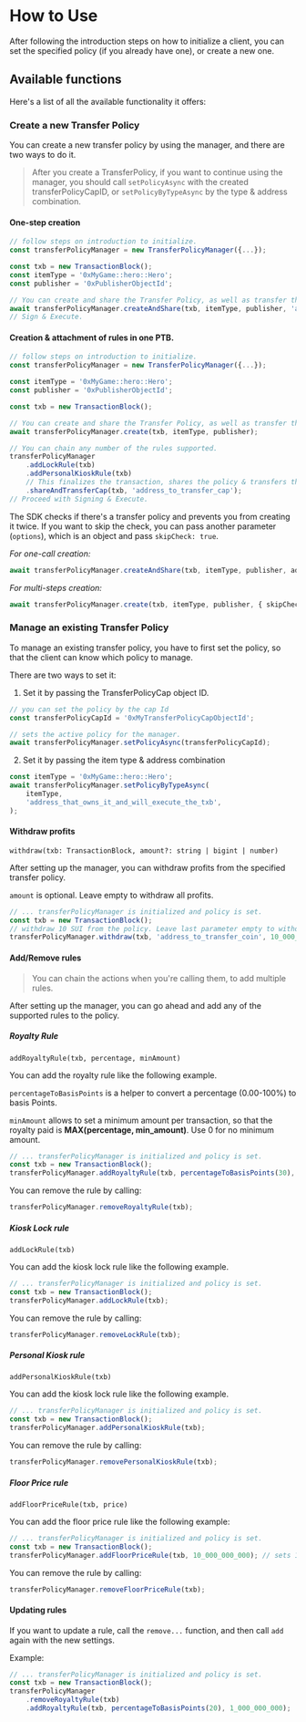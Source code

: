 # How to Use

After following the introduction steps on how to initialize a client, you can set the specified
policy (if you already have one), or create a new one.

## Available functions

Here's a list of all the available functionality it offers:

### Create a new Transfer Policy

You can create a new transfer policy by using the manager, and there are two ways to do it.

> After you create a TransferPolicy, if you want to continue using the manager, you should call
> `setPolicyAsync` with the created transferPolicyCapID, or `setPolicyByTypeAsync` by the type &
> address combination.

#### One-step creation

```typescript
// follow steps on introduction to initialize.
const transferPolicyManager = new TransferPolicyManager({...});

const txb = new TransactionBlock();
const itemType = '0xMyGame::hero::Hero';
const publisher = '0xPublisherObjectId';

// You can create and share the Transfer Policy, as well as transfer the TransferPolicyCap in one single function call.
await transferPolicyManager.createAndShare(txb, itemType, publisher, 'address_to_transfer_cap');
// Sign & Execute.
```

#### Creation & attachment of rules in one PTB.

```typescript
// follow steps on introduction to initialize.
const transferPolicyManager = new TransferPolicyManager({...});

const itemType = '0xMyGame::hero::Hero';
const publisher = '0xPublisherObjectId';

const txb = new TransactionBlock();

// You can create and share the Transfer Policy, as well as transfer the TransferPolicyCap in one single function call.
await transferPolicyManager.create(txb, itemType, publisher);

// You can chain any number of the rules supported.
transferPolicyManager
    .addLockRule(txb)
    .addPersonalKioskRule(txb)
    // This finalizes the transaction, shares the policy & transfers the Cap to the specified address.
    .shareAndTransferCap(txb, 'address_to_transfer_cap');
// Proceed with Signing & Execute.
```

The SDK checks if there's a transfer policy and prevents you from creating it twice. If you want to
skip the check, you can pass another parameter (`options`), which is an object and pass
`skipCheck: true`.

_For one-call creation:_

```typescript
await transferPolicyManager.createAndShare(txb, itemType, publisher, address, { skipCheck: true });
```

_For multi-steps creation:_

```typescript
await transferPolicyManager.create(txb, itemType, publisher, { skipCheck: true });
```

### Manage an existing Transfer Policy

To manage an existing transfer policy, you have to first set the policy, so that the client can know
which policy to manage.

There are two ways to set it:

1. Set it by passing the TransferPolicyCap object ID.

```typescript
// you can set the policy by the cap Id
const transferPolicyCapId = '0xMyTransferPolicyCapObjectId';

// sets the active policy for the manager.
await transferPolicyManager.setPolicyAsync(transferPolicyCapId);
```

2. Set it by passing the item type & address combination

```typescript
const itemType = '0xMyGame::hero::Hero';
await transferPolicyManager.setPolicyByTypeAsync(
	itemType,
	'address_that_owns_it_and_will_execute_the_txb',
);
```

#### Withdraw profits

`withdraw(txb: TransactionBlock, amount?: string | bigint | number)`

After setting up the manager, you can withdraw profits from the specified transfer policy.

`amount` is optional. Leave empty to withdraw all profits.

```typescript
// ... transferPolicyManager is initialized and policy is set.
const txb = new TransactionBlock();
// withdraw 10 SUI from the policy. Leave last parameter empty to withdraw all profits.
transferPolicyManager.withdraw(txb, 'address_to_transfer_coin', 10_000_000_000);
```

#### Add/Remove rules

> You can chain the actions when you're calling them, to add multiple rules.

After setting up the manager, you can go ahead and add any of the supported rules to the policy.

##### Royalty Rule

`addRoyaltyRule(txb, percentage, minAmount)`

You can add the royalty rule like the following example.

`percentageToBasisPoints` is a helper to convert a percentage (0.00-100%) to basis Points.

`minAmount` allows to set a minimum amount per transaction, so that the royalty paid is
**MAX(percentage, min_amount)**. Use 0 for no minimum amount.

```typescript
// ... transferPolicyManager is initialized and policy is set.
const txb = new TransactionBlock();
transferPolicyManager.addRoyaltyRule(txb, percentageToBasisPoints(30), 1_000_000_000);
```

You can remove the rule by calling:

```typescript
transferPolicyManager.removeRoyaltyRule(txb);
```

##### Kiosk Lock rule

`addLockRule(txb)`

You can add the kiosk lock rule like the following example.

```typescript
// ... transferPolicyManager is initialized and policy is set.
const txb = new TransactionBlock();
transferPolicyManager.addLockRule(txb);
```

You can remove the rule by calling:

```typescript
transferPolicyManager.removeLockRule(txb);
```

##### Personal Kiosk rule

`addPersonalKioskRule(txb)`

You can add the kiosk lock rule like the following example.

```typescript
// ... transferPolicyManager is initialized and policy is set.
const txb = new TransactionBlock();
transferPolicyManager.addPersonalKioskRule(txb);
```

You can remove the rule by calling:

```typescript
transferPolicyManager.removePersonalKioskRule(txb);
```

##### Floor Price rule

`addFloorPriceRule(txb, price)`

You can add the floor price rule like the following example:

```typescript
// ... transferPolicyManager is initialized and policy is set.
const txb = new TransactionBlock();
transferPolicyManager.addFloorPriceRule(txb, 10_000_000_000); // sets 10 SUI as the floor price.
```

You can remove the rule by calling:

```typescript
transferPolicyManager.removeFloorPriceRule(txb);
```

#### Updating rules

If you want to update a rule, call the `remove...` function, and then call `add` again with the new
settings.

Example:

```typescript
// ... transferPolicyManager is initialized and policy is set.
const txb = new TransactionBlock();
transferPolicyManager
	.removeRoyaltyRule(txb)
	.addRoyaltyRule(txb, percentageToBasisPoints(20), 1_000_000_000);
```
